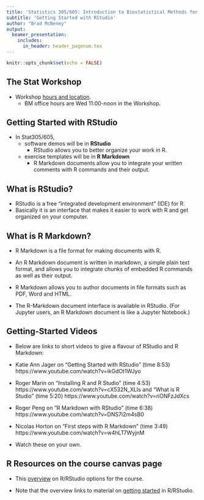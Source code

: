 ```yaml
---
title: 'Statistics 305/605: Introduction to Biostatistical Methods for Health Sciences'
subtitle: 'Getting Started with RStudio'
author: "Brad McNeney"
output: 
  beamer_presentation:
    includes:
      in_header: header_pagenum.tex
---
```


```r
knitr::opts_chunk$set(echo = FALSE)
```

## The Stat Workshop

+ Workshop [hours and location](https://canvas.sfu.ca/courses/43539). 
    + BM office hours are Wed 11:00-noon in the Workshop.

## Getting Started with RStudio

+ In Stat305/605, 
    + software demos will be in **RStudio**  
        + RStudio allows you to better organize your work in R.
    + exercise templates will be in **R Markdown** 
        + R Markdown documents allow you to integrate your written comments with R commands and their output. 

## What is RStudio? 

+ RStudio is a free "integrated development environment" (IDE) for R. 
+ Basically it is an interface that makes it easier to work with R and get organized on your computer.

## What is R Markdown? 

+ R Markdown is a file format for making documents with R. 

+ An R Markdown document is written in markdown, a simple plain text format, and allows you to integrate chunks of embedded R commands as well as their output. 

+ R Markdown allows you to author documents in file formats such as PDF,  Word and HTML.  

+ The R-Markdown document interface is available in RStudio. (For Jupyter users, an R Markdown document is like a Jupyter Notebook.)

## Getting-Started Videos

+ Below are links to short videos to give a flavour of RStudio and R Markdown: 
\small

+ Katie Ann Jager on "Getting Started with RStudio" (time 8:53)
https://www.youtube.com/watch?v=ikGdOt1WJyo
+ Roger Marin on "Installing R and R Studio" (time 4:53) 
https://www.youtube.com/watch?v=cX532N_XLIs 
and "What is R Studio" (time 5:20) https://www.youtube.com/watch?v=riONFzJdXcs
+ Roger Peng on "R Markdown with RStudio"  (time 6:38) https://www.youtube.com/watch?v=DNS7i2m4sB0
+ Nicolas Horton on "First steps with R Markdown" (time 3:49) https://www.youtube.com/watch?v=w4hLT7WyjnM
+ Watch these on your own.

## R Resources on the course canvas page

+ This [overview](https://github.com/SFUStatgen/RforStat2/blob/master/RTutorials/overview.Rmd) on R/RStudio options for the course. 

+ Note that the overview links to material on [getting started](https://github.com/SFUStatgen/RforStat2/blob/master/RTutorials/GettingStarted/startR-RStudio.Rmd) in R/RStudio.
